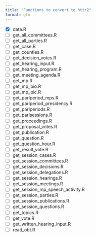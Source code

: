 ```yaml
---
title: "Functions to convert to httr2"
format: gfm
---
```



- [x] data.R
- [ ] get_all_committees.R
- [ ] get_all_parties.R
- [ ] get_case.R
- [ ] get_counties.R
- [ ] get_decision_votes.R
- [ ] get_hearing_input.R
- [ ] get_hearing_program.R
- [ ] get_meeting_agenda.R
- [ ] get_mp.R
- [ ] get_mp_bio.R
- [ ] get_mp_pic.R
- [ ] get_parlperiod_mps.R
- [ ] get_parlperiod_presidency.R
- [ ] get_parlperiods.R
- [ ] get_parlsessions.R
- [ ] get_proceedings.R
- [ ] get_proposal_votes.R
- [ ] get_publication.R
- [ ] get_question.R
- [ ] get_question_hour.R
- [ ] get_result_vote.R
- [ ] get_session_cases.R
- [ ] get_session_committees.R
- [ ] get_session_decisions.R
- [ ] get_session_delegations.R
- [ ] get_session_hearings.R
- [ ] get_session_meetings.R
- [ ] get_session_mp_speech_activity.R
- [ ] get_session_parties.R
- [ ] get_session_publications.R
- [ ] get_session_questions.R
- [ ] get_topics.R
- [ ] get_vote.R
- [ ] get_written_hearing_input.R
- [ ] read_obt.R

